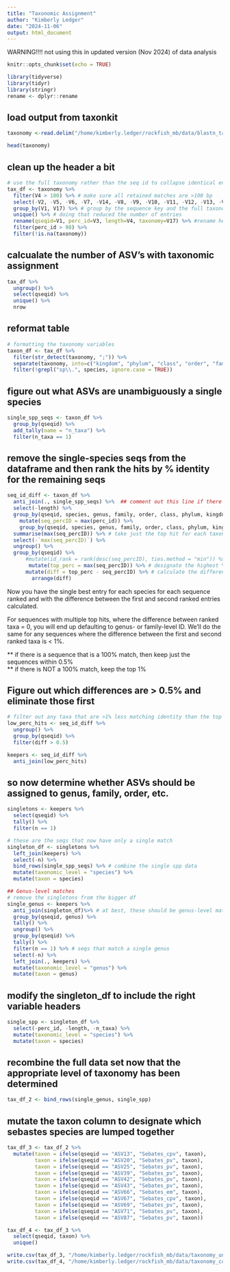 ```yaml
---
title: "Taxonomic Assignment"
author: "Kimberly Ledger"
date: "2024-11-06"
output: html_document
---
```


WARNING!!!! not using this in updated version (Nov 2024) of data analysis 


```r
knitr::opts_chunk$set(echo = TRUE)
```

```r
library(tidyverse)
library(tidyr)
library(stringr)
rename <- dplyr::rename
```

## load output from taxonkit 
```r
taxonomy <-read.delim("/home/kimberly.ledger/rockfish_mb/data/blastn_taxlineage_98.txt", header = FALSE, na.strings=c(""," ","NA"))

head(taxonomy)
```


## clean up the header a bit
```r
# use the full taxonomy rather than the seq id to collapse identical entries
tax_df <- taxonomy %>%
  filter(V4 > 100) %>% # make sure all retained matches are >100 bp
  select(-V2, -V5, -V6, -V7, -V14, -V8, -V9, -V10, -V11, -V12, -V13, -V15, -V16) %>%  #remove unnecessary columns
  group_by(V1, V17) %>% # group by the sequence key and the full taxonomy to reduce duplicate entries
  unique() %>% # doing that reduced the number of entries
  rename(qseqid=V1, perc_id=V3, length=V4, taxonomy=V17) %>% #rename headers
  filter(perc_id > 98) %>% 
  filter(!is.na(taxonomy))
```

## calcualate the number of ASV's with taxonomic assignment
```r
tax_df %>% 
  ungroup() %>%
  select(qseqid) %>%
  unique() %>%
  nrow
```

## reformat table 
```r
# formatting the taxonomy variables
taxon_df <- tax_df %>%
  filter(str_detect(taxonomy, ";")) %>%
  separate(taxonomy, into=c("kingdom", "phylum", "class", "order", "family", "genus", "species"), sep = ";") %>% 
  filter(!grepl("sp\\.", species, ignore.case = TRUE))
```


## figure out what ASVs are unambiguously a single species
```r
single_spp_seqs <- taxon_df %>% 
  group_by(qseqid) %>%
  add_tally(name = "n_taxa") %>%
  filter(n_taxa == 1)
```

## remove the single-species seqs from the dataframe and then rank the hits by % identity for the remaining seqs
```r
seq_id_diff <- taxon_df %>%
  anti_join(., single_spp_seqs) %>%  ## comment out this line if there are no single species ASVs
  select(-length) %>%
  group_by(qseqid, species, genus, family, order, class, phylum, kingdom) %>%
    mutate(seq_percID = max(perc_id)) %>%
    group_by(qseqid, species, genus, family, order, class, phylum, kingdom, seq_percID) %>%
  summarise(max(seq_percID)) %>% # take just the top hit for each taxon (for each sequence)
  select(-`max(seq_percID)`) %>%
  ungroup() %>%
  group_by(qseqid) %>%
      #mutate(id_rank = rank(desc(seq_percID), ties.method = "min")) %>% # rank the taxonomic hits per sequence by % id
       mutate(top_perc = max(seq_percID)) %>% # designate the highest % id for the best taxonomic hit in each sequence (in some, but not all cases, this is 100%)   %>%
      mutate(diff = top_perc - seq_percID) %>% # calculate the difference between the % identity of the top hit and each subsequent taxonomic hit
        arrange(diff)
```

Now you have the single best entry for each species for each sequence ranked and with the difference between the first and second ranked entries calculated.

For sequences with multiple top hits, where the difference between ranked taxa = 0, you will end up defaulting to genus- or family-level ID. We'll do the same for any sequences where the difference between the first and second ranked taxa is < 1%.

** if there is a sequence that is a 100% match, then keep just the sequences within 0.5%  
** if there is NOT a 100% match, keep the top 1% 


## Figure out which differences are **> 0.5%** and eliminate those first
```r
# filter out any taxa that are >1% less matching identity than the top taxonomic hit for a given sequence
low_perc_hits <- seq_id_diff %>%
  ungroup() %>%
  group_by(qseqid) %>%
  filter(diff > 0.5)

keepers <- seq_id_diff %>%
  anti_join(low_perc_hits)
```

## so now determine whether ASVs should be assigned to genus, family, order, etc. 
```r
singletons <- keepers %>%
  select(qseqid) %>%
  tally() %>%
  filter(n == 1)

# these are the seqs that now have only a single match
singleton_df <- singletons %>%
  left_join(keepers) %>%
  select(-n) %>%
  bind_rows(single_spp_seqs) %>% # combine the single spp data
  mutate(taxonomic_level = "species") %>%
  mutate(taxon = species)

## Genus-level matches
# remove the singletons from the bigger df 
single_genus <- keepers %>%
  anti_join(singleton_df)%>% # at best, these should be genus-level matches
  group_by(qseqid, genus) %>%
  tally() %>%
  ungroup() %>%
  group_by(qseqid) %>%
  tally() %>%
  filter(n == 1) %>% # seqs that match a single genus
  select(-n) %>%
  left_join(., keepers) %>%
  mutate(taxonomic_level = "genus") %>%
  mutate(taxon = genus)
```

## modify the singleton_df to include the right variable headers
```r
single_spp <- singleton_df %>%
  select(-perc_id, -length, -n_taxa) %>%
  mutate(taxonomic_level = "species") %>%
  mutate(taxon = species)
```

## recombine the full data set now that the appropriate level of taxonomy has been determined
```r
tax_df_2 <- bind_rows(single_genus, single_spp)
```

## mutate the taxon column to designate which sebastes species are lumped together
```r
tax_df_3 <- tax_df_2 %>%
  mutate(taxon = ifelse(qseqid == "ASV13", "Sebates_cpv", taxon),
         taxon = ifelse(qseqid == "ASV20", "Sebates_pv", taxon),
         taxon = ifelse(qseqid == "ASV25", "Sebates_pv", taxon),
         taxon = ifelse(qseqid == "ASV39", "Sebates_pv", taxon),
         taxon = ifelse(qseqid == "ASV42", "Sebates_pv", taxon),
         taxon = ifelse(qseqid == "ASV43", "Sebates_pv", taxon),
         taxon = ifelse(qseqid == "ASV66", "Sebates_em", taxon),
         taxon = ifelse(qseqid == "ASV67", "Sebates_cpv", taxon),
         taxon = ifelse(qseqid == "ASV69", "Sebates_pv", taxon),
         taxon = ifelse(qseqid == "ASV71", "Sebates_pv", taxon),
         taxon = ifelse(qseqid == "ASV87", "Sebates_pv", taxon))
```

```r
tax_df_4 <- tax_df_3 %>%
  select(qseqid, taxon) %>%
  unique()
```

```r
write.csv(tax_df_3, "/home/kimberly.ledger/rockfish_mb/data/taxonomy_uncollapsed.csv")
write.csv(tax_df_4, "/home/kimberly.ledger/rockfish_mb/data/taxonomy_collapsed.csv")
```

